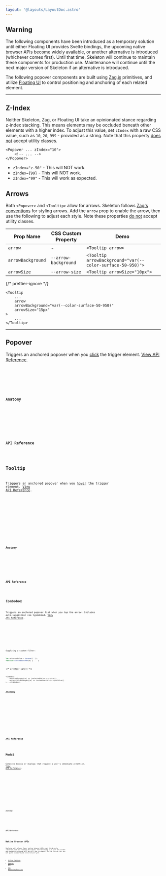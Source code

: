 ```yaml
---
layout: '@layouts/LayoutDoc.astro'
---
```





## Warning

<div class="card preset-tonal-warning preset-outlined-warning-500 p-8 space-y-8">
	The following components have been introduced as a temporary solution until either Floating UI provides Svelte bindings, the upcoming
	native browser APIs become widely available, or another alternative is introduced (whichever comes first). Until that time, Skeleton will
	continue to maintain these components for production use. Maintenance will continue until the next major version of Skeleton if an
	alternative is introduced.
</div>

The following popover components are built using [Zag.js](https://zagjs.com/) primitives, and utilize [Floating UI](https://floating-ui.com/) to control positioning and anchoring of each related element.

---

## Z-Index

Neither Skeleton, Zag, or Floating UI take an opinionated stance regarding z-index stacking. This means elements may be occluded beneath other elements with a higher index. To adjust this value, set `zIndex` with a raw CSS value, such as `10`, `20`, `999` - provided as a string. Note that this property <u>does not</u> accept utility classes.

```svelte
<Popover ... zIndex="10">
	<!-- ... -->
</Popover>
```

- `zIndex="z-50"` - This will NOT work.
- `zIndex={99}` - This will NOT work.
- `zIndex="99"` - This will work as expected.

## Arrows

Both `<Popover>` and `<Tooltip>` allow for arrows. Skeleton follows [Zag's conventions](https://zagjs.com/components/svelte/tooltip#styling-the-arrow) for styling arrows. Add the `arrow` prop to enable the arrow, then use the following to adjust each style. Note these properties <u>do not</u> accept utility classes.

| Prop Name         | CSS Custom Property  | Demo                                                      |
| ----------------- | -------------------- | --------------------------------------------------------- |
| `arrow`           | -                    | `<Tooltip arrow>`                                         |
| `arrowBackground` | `--arrow-background` | `<Tooltip arrowBackground="var(--color-surface-50-950)">` |
| `arrowSize`       | `--arrow-size`       | `<Tooltip arrowSize="10px">`                              |

{/* prettier-ignore */}
```svelte
<Tooltip
	...
	arrow
	arrowBackground="var(--color-surface-50-950)"
	arrowSize="15px"
>
	...
</Tooltip>
```

---

## Popover

Triggers an anchored popover when you <u>click</u> the trigger element. [View API Reference](https://zagjs.com/components/react/popover#methods-and-properties).

<Preview client:load>
	<Fragment slot="preview">
		<ExamplePopover client:visible />
	</Fragment>
	<Fragment slot="code">
		<div class="space-y-4">
			<Code code={ExamplePopoverRaw} lang="svelte" />
			<Code code={PositioningOptions} lang="ts" />
		</div>
	</Fragment>
</Preview>

### Anatomy

<Anatomy label="Popover" element="span" isComponent>
	<Anatomy label="trigger" element="button" />
	<Anatomy label="positioner">
		<Anatomy label="arrow" />
		<Anatomy label="content" />
	</Anatomy>
</Anatomy>

### API Reference

<ApiTable schema={schemaPopover} />

## Tooltip

Triggers an anchored popover when you <u>hover</u> the trigger element. [View API Reference](https://zagjs.com/components/react/tooltip#methods-and-properties).

<Preview client:load>
	<Fragment slot="preview">
		<ExampleTooltip client:visible />
	</Fragment>
	<Fragment slot="code">
		<div class="space-y-4">
			<Code code={ExampleTooltipRaw} lang="svelte" />
			<Code code={PositioningOptions} lang="ts" />
		</div>
	</Fragment>
</Preview>

### Anatomy

<Anatomy label="Tooltip" element="span" isComponent>
	<Anatomy label="trigger" element="button" />
	<Anatomy label="positioner">
		<Anatomy label="arrow" />
		<Anatomy label="content" />
	</Anatomy>
</Anatomy>

### API Reference

<ApiTable schema={schemaTooltip} />

## Combobox

Triggers an anchored popover list when you tap the arrow. Includes auto-suggestion via typeahead. [View API Reference](https://zagjs.com/components/react/combobox#methods-and-properties).

<Preview client:load>
	<Fragment slot="preview">
		<ExampleCombobox client:visible />
	</Fragment>
	<Fragment slot="code">
		<Code code={ExampleComboboxRaw} lang="svelte" />
	</Fragment>
</Preview>

Supplying a custom filter:

```ts
let selectedValue = $state(['']);
function customSearchFn(e) { ... }
```

{/* prettier-ignore */}
```svelte
<Combobox
	onValueChange={(e) => (selectedValue = e.value)}
	onInputValueChange={(e) => customSearchFn(e.inputValue)}
>...</Combobox>
```

### Anatomy

<Anatomy label="Combobox" element="span" isComponent>
	<Anatomy label="label">
		<Anatomy label="labelText" element="span" />
		<Anatomy label="inputGroup">
			<Anatomy label="inputGroupInput" element="input" />
			<Anatomy label="inputGroupButton" element="button">
				<Anatomy label="inputGroupArrow" element="svg" />
			</Anatomy>
		</Anatomy>
	</Anatomy>
	<Anatomy label="positioner">
		<Anatomy label="content" element="nav">
			<Anatomy label="option" element="button" />
		</Anatomy>
	</Anatomy>
</Anatomy>

### API Reference

<ApiTable schema={schemaCombobox} />

## Modal

Generate modals or dialogs that require a user's immediate attention. [View API Reference](https://zagjs.com/components/react/dialog#methods-and-properties).

<Preview client:load>
	<Fragment slot="preview">
		<ExampleModal client:visible />
	</Fragment>
	<Fragment slot="code">
		<Code code={ExampleModalRaw} lang="svelte" />
	</Fragment>
</Preview>

<Preview client:load>
	<Fragment slot="preview">
		<ExampleModalDrawer client:visible />
	</Fragment>
	<Fragment slot="code">
		<Code code={ExampleModalDrawerRaw} lang="svelte" />
	</Fragment>
</Preview>

### Anatomy

<Anatomy label="Modal" element="span" isComponent>
	<Anatomy label="trigger" element="button" />
	<Anatomy label="backdrop" />
	<Anatomy label="positioner">
		<Anatomy label="content" />
	</Anatomy>
</Anatomy>

### API Reference

<ApiTable schema={schemaModal} />

## Native Browser APIs

Skeleton will always favor native browser APIs over third-party libraries such as Floating UI Svelte. The following is a list of current and upcoming incoming APIs we will aim to support in the future, but are not quite standardized cross-browser yet.

- [Dialog Cookbook](/docs/guides/cookbook/dialog)
- [Popover API](https://developer.mozilla.org/en-US/docs/Web/API/Popover_API)
- [CSS Anchoring Position](https://developer.mozilla.org/en-US/docs/Web/CSS/CSS_anchor_positioning)

